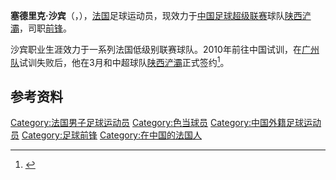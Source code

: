 {{Football player infobox
|          playername = 塞德里克·沙宾<br />Cédric Sabin
|               image = 
|            fullname =  Cédric Cyril Sabin
|         dateofbirth = {{birth date and age|1979|11|2}} 
|         cityofbirth = [[巴黎|巴黎]]
|      countryofbirth = {{FRA}}
|              height = {{height|m=1.87}}
|         currentclub = [[陕西浐灞|陕西浐灞]]
|          clubnumber = 
|            position = [[前锋_(足球)|前锋]]
|          youthyears =  
|          youthclubs = 
|               years = 1999-2000<br />2000-2001<br />2001-2002<br />2002-2003<br />2003-2004<br />2004-2006<br />2006<br />2007-2008<br />2008-2010<br />2010-
|               clubs = Langon-Castets<br />ESA Brive<br />Red Star Saint-Ouen<br />FC Gueugnon<br />US Créteil-Lusitanos<br />[[色當足球俱樂部|色當]] <br />Al-Ahli<br />Konyaspor<br />Vannes OC<br />[[陕西浐灞|陕西浐灞]]
|         caps(goals) = <br /><br /><br />18 {{0}}(4)<br />31 {{0}}(14)<br />65 (12)<br />{{0}}? {{0}}(2)<br />28 {{0}}(9)<br />16 {{0}}(7)<br />0 {{0}}(0)
|       nationalyears = 
|        nationalteam = 
| nationalcaps(goals) = 
|            pcupdate = 2010年3月11日 (UTC)
|            ntupdate = 
}}

'''塞德里克·沙宾'''（{{lang-fr|'''Cédric Sabin'''}}，{{bd|1979年|11月2日|catIdx=S}}），[[法国|法国]]足球运动员，现效力于[[中国足球超级联赛|中国足球超级联赛]]球队[[陕西浐灞|陕西浐灞]]，司职[[前锋_(足球)|前锋]]。

沙宾职业生涯效力于一系列法国低级别联赛球队。2010年前往中国试训，在[[广州足球俱乐部|广州队]]试训失败后，他在3月和中超球队[[陕西浐灞|陕西浐灞]]正式签约<ref>{{Cite web |url=http://sports.sohu.com/20100307/n270635731.shtml |title=浐灞敲定最后一名外援 前法甲劲旅前锋沙宾加盟 |access-date=2010-03-14 |archive-date=2019-09-26 |archive-url=https://web.archive.org/web/20190926182435/http://sports.sohu.com/20100307/n270635731.shtml }}</ref>。

== 参考资料 ==
{{reflist}}

{{2010年陝西滻灞名單}}

{{Authority control}}
{{DEFAULTSORT:Sabin,Cédric}}
[[Category:法国男子足球运动员|Category:法国男子足球运动员]]
[[Category:色当球员|Category:色当球员]]
[[Category:中国外籍足球运动员|Category:中国外籍足球运动员]]
[[Category:足球前锋|Category:足球前锋]]
[[Category:在中国的法国人|Category:在中国的法国人]]